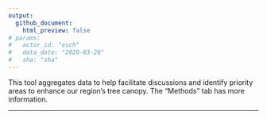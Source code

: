 ```yaml
---
output: 
  github_document:
    html_preview: false
# params: 
#   actor_id: "esch" 
#   data_date: "2020-03-26"
#   sha: "sha"
---
```

This tool aggregates data to help facilitate discussions and identify priority areas to enhance our region’s tree canopy. The "Methods" tab has more information.
<hr>
